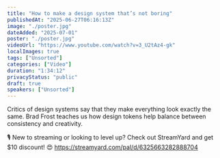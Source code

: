 ```yaml
---
title: "How to make a design system that’s not boring"
publishedAt: "2025-06-27T06:16:13Z"
image: "./poster.jpg"
dateAdded: "2025-07-01"
poster: "./poster.jpg"
videoUrl: "https://www.youtube.com/watch?v=3_U2tAz4-gk"
localImages: true
tags: ["Unsorted"]
categories: ["Video"]
duration: "1:34:12"
privacyStatus: "public"
draft: true
speakers: ["Unsorted"]
---
```

Critics of design systems say that they make everything look exactly the same. Brad Frost teaches us how design tokens help balance between consistency and creativity.

🎙️ New to streaming or looking to level up? Check out StreamYard and get $10 discount! 😍 https://streamyard.com/pal/d/6325663282888704
